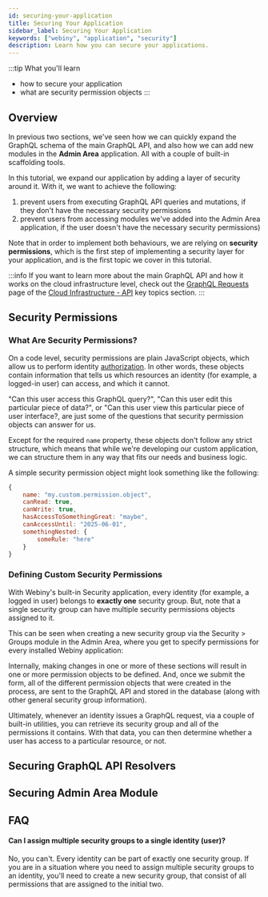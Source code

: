 ```yaml
---
id: securing-your-application
title: Securing Your Application
sidebar_label: Securing Your Application
keywords: ["webiny", "application", "security"]
description: Learn how you can secure your applications.
---
```



:::tip What you'll learn

- how to secure your application
- what are security permission objects
:::

## Overview

In previous two sections, we've seen how we can quickly expand the GraphQL schema of the main GraphQL API, and also how we can add new modules in the **Admin Area** application. All with a couple of built-in scaffolding tools.

In this tutorial, we expand our application by adding a layer of security around it. With it, we want to achieve the following:

1. prevent users from executing GraphQL API queries and mutations, if they don't have the necessary security permissions
2. prevent users from accessing modules we've added into the Admin Area application, if the user doesn't have the necessary security permissions)

Note that in order to implement both behaviours, we are relying on **security permissions**, which is the first step of implementing a security layer for your application, and is the first topic we cover in this tutorial.

:::info
If you want to learn more about the main GraphQL API and how it works on the cloud infrastructure level, check out the [GraphQL Requests](/docs/key-topics/cloud-infrastructure/api/graphql-requests) page of the [Cloud Infrastructure - API](/docs/key-topics/cloud-infrastructure/api/introduction) key topics section.
:::

## Security Permissions

### What Are Security Permissions?

On a code level, security permissions are plain JavaScript objects, which allow us to perform identity [authorization](https://en.wikipedia.org/wiki/Authorization). In other words, these objects contain information that tells us which resources an identity (for example, a logged-in user) can access, and which it cannot.

"Can this user access this GraphQL query?", "Can this user edit this particular piece of data?", or "Can this user view this particular piece of user interface?, are just some of the questions that security permission objects can answer for us.

Except for the required `name` property, these objects don't follow any strict structure, which means that while we're developing our custom application, we can structure them in any way that fits our needs and business logic.

A simple security permission object might look something like the following:

```js
{
    name: "my.custom.permission.object",
    canRead: true,
    canWrite: true,
    hasAccessToSomethingGreat: "maybe",
    canAccessUntil: "2025-06-01",
    somethingNested: {
        someRule: "here"
    }
}
```

### Defining Custom Security Permissions

With Webiny's built-in Security application, every identity (for example, a logged in user) belongs to **exactly one** security group. But, note that a single security group can have multiple security permissions objects assigned to it.

This can be seen when creating a new security group via the Security > Groups module in the Admin Area, where you get to specify permissions for every installed Webiny application:

<CenteredImage alt="Only a Single Security Group Allowed" src={securityGroupsPermissions} />

Internally, making changes in one or more of these sections will result in one or more permission objects to be defined. And, once we submit the form, all of the different permission objects that were created in the process, are sent to the GraphQL API and stored in the database (along with other general security group information).

Ultimately, whenever an identity issues a GraphQL request, via a couple of built-in utilities, you can retrieve its security group and all of the permissions it contains. With that data, you can then determine whether a user has access to a particular resource, or not.

## Securing GraphQL API Resolvers

## Securing Admin Area Module

## FAQ

#### Can I assign multiple security groups to a single identity (user)?

No, you can't. Every identity can be part of exactly one security group. If you are in a situation where you need to assign multiple security groups to an identity, you'll need to create a new security group, that consist of all permissions that are assigned to the initial two.
